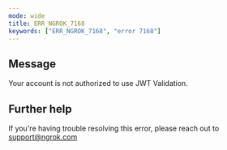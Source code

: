 ```yaml
---
mode: wide
title: ERR_NGROK_7168
keywords: ["ERR_NGROK_7168", "error 7168"]
---
```


## Message

Your account is not authorized to use JWT Validation.

## Further help

If you're having trouble resolving this error, please reach out to [support@ngrok.com](mailto:support@ngrok.com?subject=Help%20with%20ERR_NGROK_7168)
